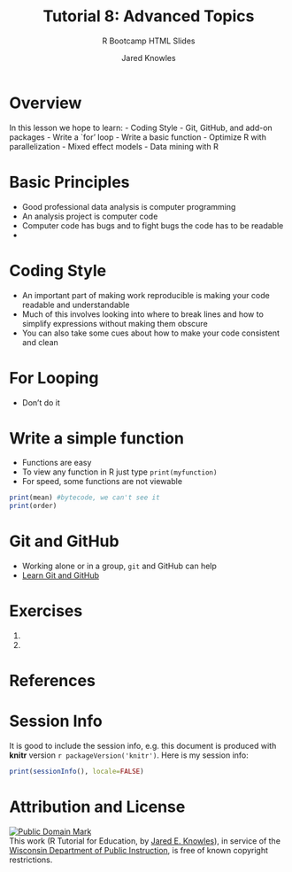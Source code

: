 % Tutorial 8: Advanced Topics
% R Bootcamp HTML Slides
% Jared Knowles

# Overview
In this lesson we hope to learn:
- Coding Style
- Git, GitHub, and add-on packages
- Write a `for' loop
- Write a basic function
- Optimize R with parallelization
- Mixed effect models
- Data mining with R

# Basic Principles
- Good professional data analysis is computer programming
- An analysis project is computer code
- Computer code has bugs and to fight bugs the code has to be readable
- 

# Coding Style
- An important part of making work reproducible is making your code readable and understandable
- Much of this involves looking into where to break lines and how to simplify expressions without making them obscure
- You can also take some cues about how to make your code consistent and clean

# For Looping
- Don't do it

# Write a simple function
- Functions are easy
- To view any function in R just type `print(myfunction)`
- For speed, some functions are not viewable

```r
print(mean) #bytecode, we can't see it
print(order)
```


# Git and GitHub
- Working alone or in a group, `git` and GitHub can help
- [Learn Git and GitHub](http://try.github.com/)

# Exercises 
1.
2.

# References


# Session Info

It is good to include the session info, e.g. this document is produced with **knitr** version `r packageVersion('knitr')`. Here is my session info:

```r
print(sessionInfo(), locale=FALSE)
```

# Attribution and License
<p xmlns:dct="http://purl.org/dc/terms/">
<a rel="license" href="http://creativecommons.org/publicdomain/mark/1.0/">
<img src="http://i.creativecommons.org/p/mark/1.0/88x31.png"
     style="border-style: none;" alt="Public Domain Mark" />
</a>
<br />
This work (<span property="dct:title">R Tutorial for Education</span>, by <a href="www.jaredknowles.com" rel="dct:creator"><span property="dct:title">Jared E. Knowles</span></a>), in service of the <a href="http://www.dpi.wi.gov" rel="dct:publisher"><span property="dct:title">Wisconsin Department of Public Instruction</span></a>, is free of known copyright restrictions.
</p>
